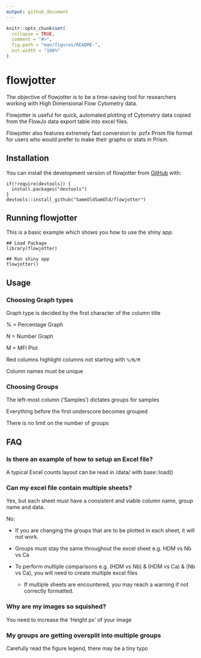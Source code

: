 ```yaml
---
output: github_document
---
```


<!-- README.md is generated from README.Rmd. Please edit that file -->

```r
knitr::opts_chunk$set(
  collapse = TRUE,
  comment = "#>",
  fig.path = "man/figures/README-",
  out.width = "100%"
)
```

# flowjotter

<!-- badges: start -->
<!-- badges: end -->

The objective of flowjotter is to be a time-saving tool for researchers working with High Dimensional Flow Cytometry data.

Flowjotter is useful for quick, automated plotting of Cytometry data copied from the FlowJo data export table into excel files. 

Flowjotter also features extremely fast conversion to .pzfx Prism file format for users who would prefer to make their graphs or stats in Prism.

## Installation

You can install the development version of flowjotter from [GitHub](https://github.com/) with:
```
if(!require(devtools)) {
  install.packages("devtools")
} 
devtools::install_github("SameOldSamOld/flowjotter")
```

## Running flowjotter

This is a basic example which shows you how to use the shiny app:

```
## Load Package
library(flowjotter)

## Run shiny app
flowjotter()
```

## Usage

### Choosing Graph types

Graph type is decided by the first character of the column title

% = Percentage Graph

N = Number Graph

M = MFI Plot

Red columns highlight columns not starting with `%/N/M`

Column names must be unique

### Choosing Groups

The left-most column ('Samples') dictates groups for samples

Everything before the first underscore becomes grouped

There is no limit on the number of groups


## FAQ

### Is there an example of how to setup an Excel file?

A typical Excel counts layout can be read in /data/ with base::load()

### Can my excel file contain multiple sheets?

Yes, but each sheet must have a consistent and viable column name, group name and data.

No:

* If you are changing the groups that are to be plotted in each sheet, it will not work.

* Groups must stay the same throughout the excel sheet e.g. HDM vs Nb vs Ca

* To perform multiple comparisons e.g. (HDM vs Nb) & (HDM vs Ca) & (Nb vs Ca), you will need to create multiple excel files

  * If multiple sheets are encountered, you may reach a warning if not correctly formatted.

### Why are my images so squished?

You need to increase the 'Height px' of your image

### My groups are getting oversplit into multiple groups

Carefully read the figure legend, there may be a tiny typo

